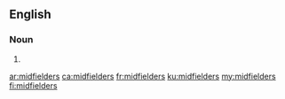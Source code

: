==English==

===Noun===
{{head|en|noun plural form}}

# {{plural of|midfielder|lang=en}}

[[ar:midfielders]]
[[ca:midfielders]]
[[fr:midfielders]]
[[ku:midfielders]]
[[my:midfielders]]
[[fi:midfielders]]